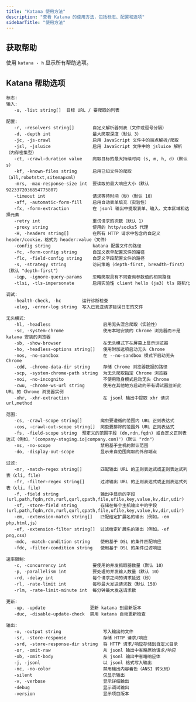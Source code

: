 ```yaml
---
title: "Katana 使用方法"
description: "查看 Katana 的使用方法，包括标志、配置和选项"
sidebarTitle: "使用方法"
---
```

## 获取帮助

使用 `katana - h` 显示所有帮助选项。

## Katana 帮助选项

```
标志:
输入:
   -u, -list string[]  目标 URL / 要爬取的列表

配置:
   -r, -resolvers string[]       自定义解析器列表（文件或逗号分隔）
   -d, -depth int                最大爬取深度（默认 3）
   -jc, -js-crawl                启用 JavaScript 文件中的端点解析/爬取
   -jsl, -jsluice                启用 JavaScript 文件中的 jsluice 解析（内存密集型）
   -ct, -crawl-duration value    爬取目标的最大持续时间 (s, m, h, d)（默认 s）
   -kf, -known-files string      启用已知文件的爬取（all,robotstxt,sitemapxml）
   -mrs, -max-response-size int  要读取的最大响应大小（默认 9223372036854775807）
   -timeout int                  请求等待时间（秒）（默认 10）
   -aff, -automatic-form-fill    启用自动表单填充（实验性）
   -fx, -form-extraction         在 jsonl 输出中提取表单、输入、文本区域和选择元素
   -retry int                    重试请求的次数（默认 1）
   -proxy string                 使用的 http/socks5 代理
   -H, -headers string[]         在所有 HTTP 请求中包含的自定义 header/cookie，格式为 header:value（文件）
   -config string                katana 配置文件的路径
   -fc, -form-config string      自定义表单配置文件的路径
   -flc, -field-config string    自定义字段配置文件的路径
   -s, -strategy string          访问策略（depth-first, breadth-first）（默认 "depth-first"）
   -iqp, -ignore-query-params    忽略爬取具有不同查询参数值的相同路径
   -tlsi, -tls-impersonate       启用实验性 client hello (ja3) tls 随机化

调试:
   -health-check, -hc        运行诊断检查
   -elog, -error-log string  写入已发送请求错误日志的文件

无头模式:
   -hl, -headless                    启用无头混合爬取（实验性）
   -sc, -system-chrome               使用本地安装的 Chrome 浏览器而不是 katana 安装的浏览器
   -sb, -show-browser                在无头模式下在屏幕上显示浏览器
   -ho, -headless-options string[]   使用附加选项启动无头 Chrome
   -nos, -no-sandbox                 在 --no-sandbox 模式下启动无头 Chrome
   -cdd, -chrome-data-dir string     存储 Chrome 浏览器数据的路径
   -scp, -system-chrome-path string  为无头爬取指定 Chrome 浏览器
   -noi, -no-incognito               不使用隐身模式启动无头 Chrome
   -cwu, -chrome-ws-url string       使用在其他地方启动的带有调试器监听此 URL 的 Chrome 浏览器实例
   -xhr, -xhr-extraction             在 jsonl 输出中提取 xhr 请求 url,method

范围:
   -cs, -crawl-scope string[]       爬虫要遵循的范围内 URL 正则表达式
   -cos, -crawl-out-scope string[]  爬虫要排除的范围外 URL 正则表达式
   -fs, -field-scope string  预定义的范围字段 (dn,rdn,fqdn) 或自定义正则表达式（例如，'(company-staging.io|company.com)'）（默认 "rdn"）
   -ns, -no-scope                   禁用基于主机的默认范围
   -do, -display-out-scope          显示来自范围爬取的外部端点

过滤:
   -mr, -match-regex string[]       匹配输出 URL 的正则表达式或正则表达式列表（cli, file）
   -fr, -filter-regex string[]      过滤输出 URL 的正则表达式或正则表达式列表（cli, file）
   -f, -field string                输出中显示的字段 (url,path,fqdn,rdn,rurl,qurl,qpath,file,ufile,key,value,kv,dir,udir)
   -sf, -store-field string         存储在每个主机输出中的字段 (url,path,fqdn,rdn,rurl,qurl,qpath,file,ufile,key,value,kv,dir,udir)
   -em, -extension-match string[]   匹配给定扩展名的输出（例如，-em php,html,js）
   -ef, -extension-filter string[]  过滤给定扩展名的输出（例如，-ef png,css）
   -mdc, -match-condition string    使用基于 DSL 的条件匹配响应
   -fdc, -filter-condition string   使用基于 DSL 的条件过滤响应

速率限制:
   -c, -concurrency int          要使用的并发抓取器数量（默认 10）
   -p, -parallelism int          要处理的并发输入数量（默认 10）
   -rd, -delay int               每个请求之间的请求延迟（秒）
   -rl, -rate-limit int          每秒最大发送请求数（默认 150）
   -rlm, -rate-limit-minute int  每分钟最大发送请求数

更新:
   -up, -update                 更新 katana 到最新版本
   -duc, -disable-update-check  禁用 katana 自动更新检查

输出:
   -o, -output string                写入输出的文件
   -sr, -store-response              存储 HTTP 请求/响应
   -srd, -store-response-dir string  将 HTTP 请求/响应存储到自定义目录
   -or, -omit-raw                    从 jsonl 输出中省略原始请求/响应
   -ob, -omit-body                   从 jsonl 输出中省略响应体
   -j, -jsonl                        以 jsonl 格式写入输出
   -nc, -no-color                    禁用输出内容着色（ANSI 转义码）
   -silent                           仅显示输出
   -v, -verbose                      显示详细输出
   -debug                            显示调试输出
   -version                          显示项目版本
   ```